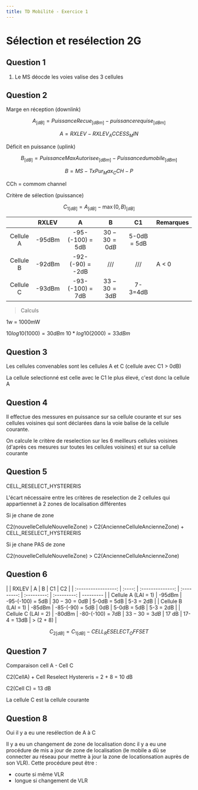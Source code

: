 ```yaml
---
title: TD Mobilité - Exercice 1
---
```


# Sélection et resélection 2G

## Question 1

1. Le MS déocde les voies valise des 3 cellules

## Question 2

Marge en réception (downlink)

$$
A_{[dB]} = PuissanceRecue_{[dBm]} - puissance requise_{[dBm]}
$$

$$
A = RXLEV - RXLEV_ACCESS_MIN
$$

Déficit en puissance (uplink)

$$
B_{[dB]} = PuissanceMaxAutorisee_{[dBm]} - Puissance du mobile_{[dBm]}
$$

$$
B = MS - TxPur_Max_CCH - P
$$

CCh = commom channel

Critère de sélection (puissance)

$$
{C_{1}}_{[dB]} = A_{[dB]} - \max(0,B)_{[dB]}
$$

|           | RXLEV  |        A         |      B      |     C1      | Remarques |
| :-------: | :----: | :--------------: | :---------: | :---------: | --------- |
| Cellule A | -95dBm | -95-(-100) = 5dB | $30-30=0dB$ | 5-0dB = 5dB |
| Cellule B | -92dBm | -92-(-90) = -2dB |     ///     |     ///     | A < 0     |
| Cellule C | -93dBm | -93-(-100) = 7dB | $33-30=3dB$ |   7-3=4dB   |

> Calculs

1w = 1000mW

$10log10(1000) = 30dBm$
$10*log10(2000) = 33dBm$

## Question 3

Les cellules convenables sont les cellules A et C (cellule avec C1 > 0dB)

La cellule selectionné est celle avec le C1 le plus élevé, c'est donc la cellule A

## Question 4

Il effectue des messures en puissance sur sa cellule courante et sur ses cellules voisines qui sont déclarées dans la voie balise de la cellule courante.

On calcule le critère de reselection sur les 6 meilleurs cellules voisines (d'après ces mesures sur toutes les cellules voisines) et sur sa cellule courante

## Question 5

CELL_RESELECT_HYSTERERIS

L'écart nécessaire entre les critères de reselection de 2 cellules qui appartiennet à 2 zones de localisation différentes

Si je chane de zone

C2(nouvelleCelluleNouvelleZone) > C2(AncienneCelluleAncienneZone) + CELL_RESELECT_HYSTERERIS

Si je chane PAS de zone

C2(nouvelleCelluleNouvelleZone) > C2(AncienneCelluleAncienneZone)

## Question 6

|                     | RXLEV  |        A         |      B      |     C1      |     C2      |
| :-----------------: | :----: | :--------------: | :---------: | :---------: | :---------: | --------- |
| Cellule A (LAI = 1) | -95dBm | -95-(-100) = 5dB | $30-30=0dB$ | 5-0dB = 5dB |  5-3 = 2dB  |
| Cellule B (LAI = 1) | -85dBm | -85-(-90) = 5dB  |     0dB     | 5-0dB = 5dB |  5-3 = 2dB  |
| Cellule C (LAI = 2) | -80dBm | -80-(-100) = 7dB | $33-30=3dB$ |    17 dB    | 17-4 = 13dB | > (2 + 8) |

$$
{C_{2}}_{[dB]} = {C_{1}}_{[dB]} - CELL_RESELECT_OFFSET
$$

## Question 7

Comparaison cell A - Cell C

C2(CellA) + Cell Reselect Hystereris = 2 + 8 = 10 dB

C2(Cell C) = 13 dB

La cellule C est la cellule courante

## Question 8

Oui il y a eu une resélection de A à C

Il y a eu un changement de zone de localisation donc il y a eu une procédure de mis a jour de zone de localisation (le mobile a dû se connecter au réseau pour mettre à jour la zone de locationsation auprès de son VLR).
Cette procédure peut être :

-   courte si même VLR
-   longue si changement de VLR
